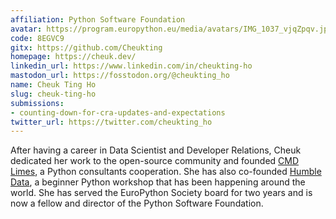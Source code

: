 ```yaml
---
affiliation: Python Software Foundation
avatar: https://program.europython.eu/media/avatars/IMG_1037_vjqZpqv.jpg
code: 8EGVC9
gitx: https://github.com/Cheukting
homepage: https://cheuk.dev/
linkedin_url: https://www.linkedin.com/in/cheukting-ho
mastodon_url: https://fosstodon.org/@cheukting_ho
name: Cheuk Ting Ho
slug: cheuk-ting-ho
submissions:
- counting-down-for-cra-updates-and-expectations
twitter_url: https://twitter.com/cheukting_ho
---
```


After having a career in Data Scientist and Developer Relations, Cheuk dedicated her work to the open-source community and founded [CMD Limes](https://cmdlimes.com/), a Python consultants cooperation. She has also co-founded [Humble Data](https://humbledata.org/), a beginner Python workshop that has been happening around the world. She has served the EuroPython Society board for two years and is now a fellow and director of the Python Software Foundation.
